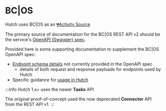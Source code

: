 
# BC|OS

Hutch uses BC|OS as an [💔Activity Source](#)

The primary source of documentation for the BC|OS REST API v2 should be the service's [OpenAPI (Swagger) spec](bcos/open-api).

Provided here is some supporting documentation to supplement the BC|OS OpenAPI spec:

- [Endpoint schema details](bcos/endpoint-schema) not currently provided in the OpenAPI spec
  - details of both request and response payloads for endpoints used by Hutch
- Specific guidance for [usage in Hutch](bcos/hutch-usage)

:::info
Hutch 1.x+ uses the newer **Tasks** API

The original proof-of-concept used the now deprecated **Connector** API from the REST API v1.
:::

<HutchDevRquestDetails />
